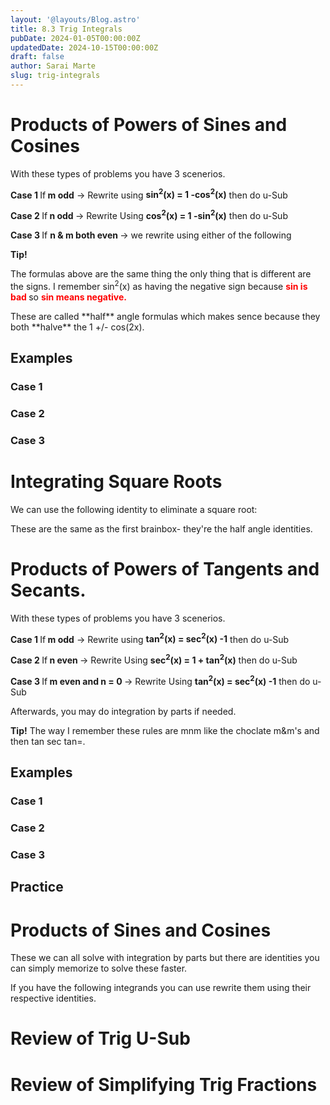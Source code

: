 ```yaml
---
layout: '@layouts/Blog.astro'
title: 8.3 Trig Integrals
pubDate: 2024-01-05T00:00:00Z 
updatedDate: 2024-10-15T00:00:00Z 
draft: false
author: Sarai Marte
slug: trig-integrals
---
```



# Products of Powers of Sines and  Cosines

<RuleBox>

<Latex formula = "\int \sin^m(x) \cos^n(x) \, dx" />

<p>With these types of problems you have 3 scenerios.</p>

<p><b>Case 1 </b>If<b> m odd</b> → Rewrite using <b>sin<sup>2</sup>(x) = 1 -cos<sup>2</sup>(x)</b> then do u-Sub</p>

<p><b>Case 2 </b>If<b> n odd </b> → Rewrite Using <b>cos<sup>2</sup>(x) = 1 -sin<sup>2</sup>(x)</b> then do u-Sub</p>

<p><b>Case 3 </b>If <b> n & m both even </b> → we rewrite using either of the following</p> 

<Latex formula = "\mathbf{\textcolor{red}{\boldsymbol{\sin}^2(x)}} = \frac{1 \mathbf{\textcolor{red}{\boldsymbol{-}}} \cos(2x)}{2}" />
<Latex formula = "\cos^2(x) = \frac{1 + \cos(2x)}{2}" />

<b> Tip! </b>
<p> The formulas above are the same thing the only thing that is different are the signs. I remember sin<sup>2</sup>(x) as having the negative sign because <span style = "color:red; font-weight:bold"> sin is bad </span> so <span style = "color:red; font-weight:bold">sin means negative. </span></p>

<p>These are called **half** angle formulas which makes sence because they both **halve** the 1 +/- cos(2x).</p>

</RuleBox>

## Examples 

### Case 1
<Latex formula = "\int \sin^3(x) \cos^2(x) \, dx" />


### Case 2

<Latex formula="\int \cos^5(x) \, dx" />


### Case 3

<Latex formula = "\int \sin^2(x) \cos^4(x) \, dx"/>


# Integrating Square Roots

<RuleBox>

We can use the following identity to eliminate a square root:

<Latex formula = "\cos^2(\theta) = \frac{1 + \cos(2\theta)}{2} \, \text{ or } \, 1 + \cos(2\theta) = 2\cos^2(\theta)"/>
<Latex formula = "\sin^2(\theta) = \frac{1 - \cos(2\theta)}{2} \, \text{ or } \, 1 - \cos(2\theta) = 2\sin^2(\theta)"/>

These are the same as the first brainbox- they're the half angle identities. 

</RuleBox>

<Latex formula = "\int_0^{\frac{\pi}{2}} \sqrt{1 - \cos(2x)} \, dx"/>


# Products of Powers of Tangents and Secants. 

<RuleBox>

<Latex formula = "\int \tan^m(x) \sec^n(x) \, dx" />

<p>With these types of problems you have 3 scenerios.</p>

<p><b>Case 1 </b>If<b> m odd</b> → Rewrite using <b>tan<sup>2</sup>(x) = sec<sup>2</sup>(x) -1</b> then do u-Sub</p>

<p><b>Case 2 </b>If<b> n even </b> → Rewrite Using <b>sec<sup>2</sup>(x) = 1 + tan<sup>2</sup>(x)</b> then do u-Sub</p>

<p><b>Case 3 </b>If<b> m even and n = 0 </b> → Rewrite Using <b>tan<sup>2</sup>(x) = sec<sup>2</sup>(x) -1</b> then do u-Sub</p>

Afterwards, you may do integration by parts if needed.

<p><b>Tip!</b> The way I remember these rules are mnm like the choclate m&m's and then tan sec tan=.</p>
</RuleBox>

## Examples

### Case 1 

<Latex formula = "\int \tan^3(\theta) \sec^5(\theta) \, d\theta" />


### Case 2
<Latex formula = "\int \sec^4(2x) \tan^6(2x) \, dx" />

### Case 3
<Latex formula = "\int_0^{\frac{\pi}{21}} \tan^3(7\theta) \, d\theta" />


## Practice 

<Problem n = "1">
<Latex formula = "\int_0^{\frac{\pi}{21}} \tan^3(7\theta) \, d\theta"/>
</Problem>
<Solution>
<Latex formula = "\frac{1 - \ln(2)}{7}" />
</Solution>

# Products of Sines and  Cosines

<RuleBox>

<p>These we can all solve with integration by parts but there are identities you can simply memorize to solve these faster.</p> 

<p>If you have the following integrands you can use rewrite them using their respective identities. </p>

<Latex formula = "\sin(mx) \sin(nx) = \frac{1}{2}[\cos((m-n)x) - \cos((m+n)x)]"/>

<Latex formula = "\sin(mx) \sin(nx) = \frac{1}{2}[\sin((m-n)x) + \sin((m+n)x)]"/>

<Latex formula = "\cos(mx) \cos(nx) = \frac{1}{2}[\cos((m-n)x) + \cos((m+n)x)]"/>

</RuleBox>

# Review of Trig U-Sub

# Review of Simplifying Trig Fractions 




